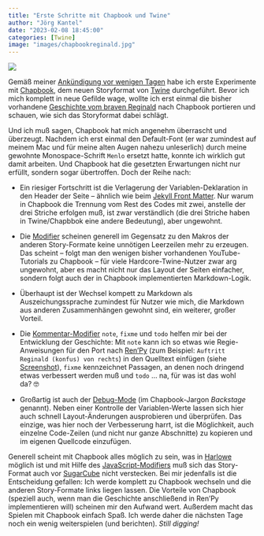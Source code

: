 ```yaml
---
title: "Erste Schritte mit Chapbook und Twine"
author: "Jörg Kantel"
date: "2023-02-08 18:45:00"
categories: [Twine]
image: "images/chapbookreginald.jpg"
---
```


[![](images/chapbookreginald-b.jpg)](https://www.flickr.com/photos/schockwellenreiter/52676901426/)

Gemäß meiner [Ankündigung vor wenigen Tagen](https://kantel.github.io/posts/2023020501_twine_chapbook/) habe ich erste Experimente mit [Chapbook](https://klembot.github.io/chapbook/guide/), dem neuen Storyformat von [Twine](http://cognitiones.kantel-chaos-team.de/multimedia/spieleprogrammierung/twine.html) durchgeführt. Bevor ich mich komplett in neue Gefilde wage, wollte ich erst einmal die bisher vorhandene [Geschichte vom braven Reginald](https://kantel.github.io/posts/2023012201_alien_attack_v1_twine/) nach Chapbook portieren und schauen, wie sich das Storyformat dabei schlägt.

Und ich muß sagen, Chapbook hat mich angenehm überrascht und überzeugt. Nachdem ich erst einmal den Default-Font (er war zumindest auf meinem Mac und für meine alten Augen nahezu unleserlich) durch meine gewohnte Monospace-Schrift `Menlo` ersetzt hatte, konnte ich wirklich gut damit arbeiten. Und Chapbook hat die gesetzten Erwartungen nicht nur erfüllt, sondern sogar übertroffen. Doch der Reihe nach:

- Ein riesiger Fortschritt ist die Verlagerung der Variablen-Deklaration in den Header der Seite -- ähnlich wie beim [Jekyll Front Matter](https://jekyllrb.com/docs/front-matter/). Nur warum in Chapbook die Trennung vom Rest des Codes mit zwei, anstelle der drei Striche erfolgen muß, ist zwar verständlich (die drei Striche haben in Twine/Chapbbok eine andere Bedeutung), aber ungewohnt.

- Die [Modifier](https://klembot.github.io/chapbook/guide/modifiers-and-inserts/index.html) scheinen generell im Gegensatz zu den Makros der anderen Story-Formate keine unnötigen Leerzeilen mehr zu erzeugen. Das scheint -- folgt man den wenigen bisher vorhandenen YouTube-Tutorials zu Chapbook -- für viele Hardcore-Twine-Nutzer zwar arg ungewohnt, aber es macht nicht nur das Layout der Seiten einfacher, sondern folgt auch der in Chapbook implementierten Markdown-Logik.

- Überhaupt ist der Wechsel kompett zu Markdown als Auszeichungssprache zumindest für Nutzer wie mich, die Markdown aus anderen Zusammenhängen gewohnt sind, ein weiterer, großer Vorteil.

- Die [Kommentar-Modifier](https://klembot.github.io/chapbook/guide/modifiers-and-inserts/notes.html) `note`, `fixme` und `todo` helfen mir bei der Entwicklung der Geschichte: Mit `note` kann ich so etwas wie Regie-Anweisungen für den Port nach [Ren'Py](http://cognitiones.kantel-chaos-team.de/multimedia/spieleprogrammierung/renpy.html) (zum Beispiel: `Auftritt Reginald (konfus) von rechts`) in den Quelltext einfügen (siehe [Screenshot](https://www.flickr.com/photos/schockwellenreiter/52676901426/)), `fixme` kennzeichnet Passagen, an denen noch dringend etwas verbessert werden muß und `todo` … na, für was ist das wohl da?&nbsp;🤓

- Großartig ist auch der [Debug-Mode](https://klembot.github.io/chapbook/guide/text-and-links/backstage.html) (im Chapbook-Jargon *Backstage* genannt). Neben einer Kontrolle der Variablen-Werte lassen sich hier auch schnell Layout-Änderungen ausprobieren und überprüfen. Das einzige, was hier noch der Verbesserung harrt, ist die Möglichkeit, auch einzelne Code-Zeilen (und nicht nur ganze Abschnitte) zu kopieren und im eigenen Quellcode einzufügen.

Generell scheint mit Chapbook alles möglich zu sein, was in [Harlowe](http://twine2.neocities.org/) möglich ist und mit Hilfe des [JavaScript-Modifiers](https://klembot.github.io/chapbook/guide/advanced/using-javascript-in-passages.html) muß sich das Story-Format auch vor [SugarCube](https://www.motoslave.net/sugarcube/2/) nicht verstecken. Bei mir jedenfalls ist die Entscheidung gefallen: Ich werde komplett zu Chapbook wechseln und die anderen Story-Formate links liegen lassen. Die Vorteile von Chapbook (speziell auch, wenn man die Geschichte anschließend in Ren'Py implementieren will) scheinen mir den Aufwand wert. Außerdem macht das Spielen mit Chapbook einfach Spaß. Ich werde daher die nächsten Tage noch ein wenig weiterspielen (und berichten). *Still digging!*